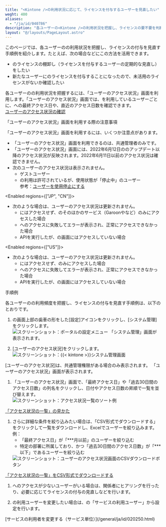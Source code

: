 ```yaml
---
title: "<Kintone />の利用状況に応じて、ライセンスを付与するユーザーを見直したい"
weght: 400
aliases:
  - "/ja/id/040786"
description: "各ユーザーの<Kintone />の利用状況を把握し、ライセンスの要不要を判断する手順例を紹介します。"
layout: "@/layouts/PageLayout.astro"
---
```




このページでは、各ユーザーの<Kintone />の利用状況を把握し、ライセンスの付与を見直す手順例を紹介します。たとえば、次の場合などにこの方法を活用できます。

* <Kintone />のライセンスの棚卸し（ライセンスを付与するユーザーの定期的な見直し）をしたい
* 新たなユーザーに<Kintone />のライセンスを付与することになったので、未活用のライセンスがないか確認したい

各ユーザーの<Kintone />の利用状況を把握するには、「ユーザーのアクセス状況」画面を利用します。「ユーザーのアクセス状況」画面では、<Kintone />を利用しているユーザーごとに、<Kintone />への最終アクセス日や、直近のアクセス日数を確認できます。  
[ユーザーのアクセス状況の確認](/k/ja/id/040782.html)

<Heading id="admin_tips_assign_licenses_appropriately_10">「ユーザーのアクセス状況」画面を利用する際の注意事項</Heading>

「ユーザーのアクセス状況」画面を利用するには、いくつか注意点があります。

* 「ユーザーのアクセス状況」画面を利用できるのは、<Slash />共通管理者のみです。
* 「ユーザーのアクセス状況」画面には、2022年6月12日の<Kintone />のアップデート以降のアクセス状況が反映されます。2022年6月11日以前のアクセス状況は確認できません。
* 次のユーザーのアクセス状況は表示されません。
  * ゲストユーザー
  * <Kintone />の利用は許可されているが、使用状態が「停止中」のユーザー  
    参考：[ユーザーを使用停止にする](/general/ja/id/020252.html)

<Enabled regions={["JP", "CN"]}>

* 次のような場合は、ユーザーのアクセス状況は更新されません。
  * <Kintone />にはアクセスせず、<Service />のそのほかのサービス（Garoonや<SlashUi />など）のみにアクセスした場合
  * <Kintone />へのアクセスに失敗してエラーが表示され、正常にアクセスできなかった場合
  * APIを実行したが、<Kintone />の画面にはアクセスしていない場合

</Enabled>

<Enabled regions={["US"]}>

* 次のような場合は、ユーザーのアクセス状況は更新されません。
  * <Kintone />にはアクセスせず、<SlashUi />のみにアクセスした場合
  * <Kintone />へのアクセスに失敗してエラーが表示され、正常にアクセスできなかった場合
  * APIを実行したが、<Kintone />の画面にはアクセスしていない場合

</Enabled>

<Heading id="admin_tips_assign_licenses_appropriately_20">手順例</Heading>

各ユーザーの<Kintone />の利用頻度を把握し、ライセンスの付与を見直す手順例は、以下のとおりです。

1. <Kintone />の画面上部の歯車の形をした[設定]アイコンをクリックし、[<Kintone />システム管理]をクリックします。  
   <Img src="/k/kintone/img-ja/manage_apps_img03.png" alt="スクリーンショット：ポータルの設定メニュー" />
「<Kintone />システム管理」画面が表示されます。

1. [ユーザーのアクセス状況]をクリックします。  
   <Img src="/k/kintone/img-ja/user_monitoring_img03.png" alt="スクリーンショット：{{&lt; kintone &gt;}}システム管理画面" />
<Note>

[ユーザーのアクセス状況]は、<Slash />共通管理権限がある場合のみ表示されます。
</Note>
「ユーザーのアクセス状況」画面が表示されます。

1. 「ユーザーのアクセス状況」画面で、「最終アクセス日」や「過去30日間のアクセス日数」の列名をクリックし、日付やアクセス日数の昇順で一覧を並び替えます。  
   <Img src="/k/kintone/img-ja/user_monitoring_img05.png" alt="スクリーンショット：アクセス状況一覧のソート例" />
<Note>

[「アクセス状況の一覧」の見かた](/k/ja/id/040782.html#admin_user_monitoring_30)
</Note>

1. さらに詳細な条件を絞り込みたい場合は、「CSV形式でダウンロードする」をクリックして一覧をダウンロードし、Excelでユーザーを絞り込みます。  
例：  
   * 「最終アクセス日」が「\*\*\*月以前」のユーザーを絞り込む
   * 特定の部署に所属しており、かつ「過去30日間のアクセス日数」が「\*\*\*以下」であるユーザーを絞り込む  
   <Img src="/k/kintone/img-ja/user_monitoring_img02.png" alt="スクリーンショット：ユーザーのアクセス状況画面のCSVダウンロードボタン" />
<Note>

[「アクセス状況の一覧」をCSV形式でダウンロードする](/k/ja/id/040782.html#admin_user_monitoring_40)
</Note>

1. <Kintone />へのアクセスが少ないユーザーがいる場合は、関係者にヒアリングを行ったり、必要に応じてライセンスの付与の見直しなどを行います。

1. <Kintone />の利用ユーザーを変更したい場合は、<SlashUi />の「サービスの利用ユーザー」から設定を行います。
<Note>
[サービスの利用者を変更する（サービス単位）](/general/ja/id/020250.html)
</Note>
